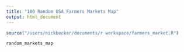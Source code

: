 ```yaml
---
title: "100 Random USA Farmers Markets Map"
output: html_document
---
```


```r
source("/users/nickbecker/documents/r workspace/farmers_market.R")
```


```r
random_markets_map
```

